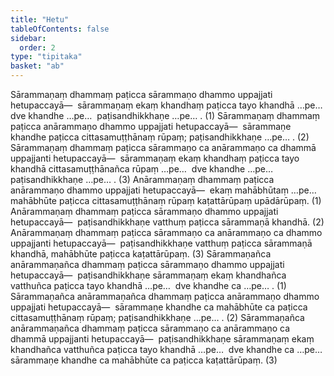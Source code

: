 ```yaml
---
title: "Hetu"
tableOfContents: false
sidebar:
  order: 2
type: "tipitaka"
basket: "ab"
---
```



<DynamicBreadcrumb />

<Division number="1">

<Paragraph number="2317">
Sārammaṇaṃ dhammaṃ paṭicca sārammaṇo dhammo uppajjati hetupaccayā—  sārammaṇaṃ ekaṃ khandhaṃ paṭicca tayo khandhā …pe…  dve khandhe …pe…  paṭisandhikkhaṇe …pe… . (1)
</Paragraph>

<Paragraph number="2318">
Sārammaṇaṃ dhammaṃ paṭicca anārammaṇo dhammo uppajjati hetupaccayā—  sārammaṇe khandhe paṭicca cittasamuṭṭhānaṃ rūpaṃ; paṭisandhikkhaṇe …pe… . (2)
</Paragraph>

<Paragraph number="2319">
Sārammaṇaṃ dhammaṃ paṭicca sārammaṇo ca anārammaṇo ca dhammā uppajjanti hetupaccayā—  sārammaṇaṃ ekaṃ khandhaṃ paṭicca tayo khandhā cittasamuṭṭhānañca rūpaṃ …pe…  dve khandhe …pe…  paṭisandhikkhaṇe …pe… . (3)
</Paragraph>

</Division>
<Division number="2">

<Paragraph number="2320">
Anārammaṇaṃ dhammaṃ paṭicca anārammaṇo dhammo uppajjati hetupaccayā—  ekaṃ mahābhūtaṃ …pe…  mahābhūte paṭicca cittasamuṭṭhānaṃ rūpaṃ kaṭattārūpaṃ upādārūpaṃ. (1)
</Paragraph>

<Paragraph number="2321">
Anārammaṇaṃ dhammaṃ paṭicca sārammaṇo dhammo uppajjati hetupaccayā—  paṭisandhikkhaṇe vatthuṃ paṭicca sārammaṇā khandhā. (2)
</Paragraph>

<Paragraph number="2322">
Anārammaṇaṃ dhammaṃ paṭicca sārammaṇo ca anārammaṇo ca dhammo uppajjanti hetupaccayā—  paṭisandhikkhaṇe vatthuṃ paṭicca sārammaṇā khandhā, mahābhūte paṭicca kaṭattārūpaṃ. (3)
</Paragraph>

</Division>
<Division number="3">

<Paragraph number="2323">
Sārammaṇañca anārammaṇañca dhammaṃ paṭicca sārammaṇo dhammo uppajjati hetupaccayā—  paṭisandhikkhaṇe sārammaṇaṃ ekaṃ khandhañca vatthuñca paṭicca tayo khandhā …pe…  dve khandhe ca …pe… . (1)
</Paragraph>

<Paragraph number="2324">
Sārammaṇañca anārammaṇañca dhammaṃ paṭicca anārammaṇo dhammo uppajjati hetupaccayā—  sārammaṇe khandhe ca mahābhūte ca paṭicca cittasamuṭṭhānaṃ rūpaṃ; paṭisandhikkhaṇe …pe… . (2)
</Paragraph>

<Paragraph number="2325">
Sārammaṇañca anārammaṇañca dhammaṃ paṭicca sārammaṇo ca anārammaṇo ca dhammā uppajjanti hetupaccayā—  paṭisandhikkhaṇe sārammaṇaṃ ekaṃ khandhañca vatthuñca paṭicca tayo khandhā …pe…  dve khandhe ca …pe…  sārammaṇe khandhe ca mahābhūte ca paṭicca kaṭattārūpaṃ. (3)
</Paragraph>
</Division>